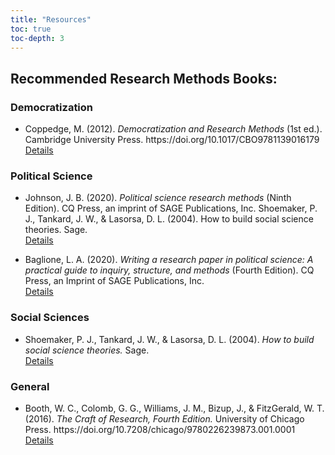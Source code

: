```yaml
---
title: "Resources"
toc: true
toc-depth: 3
---
```



## Recommended Research Methods Books:

### Democratization
- Coppedge, M. (2012). *Democratization and Research Methods* (1st ed.). Cambridge University Press. https://doi.org/10.1017/CBO9781139016179  
[Details](https://doi.org/10.1017/CBO9781139016179)

### Political Science

- Johnson, J. B. (2020). *Political science research methods* (Ninth Edition). CQ Press, an imprint of SAGE Publications, Inc.
Shoemaker, P. J., Tankard, J. W., & Lasorsa, D. L. (2004). How to build social science theories. Sage.  
[Details](https://us.sagepub.com/en-us/nam/political-science-research-methods/book257383)

- Baglione, L. A. (2020). *Writing a research paper in political science: A practical guide to inquiry, structure, and methods* (Fourth Edition). CQ Press, an Imprint of SAGE Publications, Inc.  
[Details](https://us.sagepub.com/en-us/nam/writing-a-research-paper-in-political-science/book249472)

### Social Sciences

- Shoemaker, P. J., Tankard, J. W., & Lasorsa, D. L. (2004). *How to build social science theories.* Sage.  
[Details](https://us.sagepub.com/en-us/nam/how-to-build-social-science-theories/book225356)


### General

- Booth, W. C., Colomb, G. G., Williams, J. M., Bizup, J., & FitzGerald, W. T. (2016). *The Craft of Research, Fourth Edition.* University of Chicago Press. https://doi.org/10.7208/chicago/9780226239873.001.0001  
[Details](https://doi.org/10.7208/chicago/9780226239873.001.0001)
